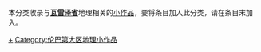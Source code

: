 
{{WPSS-cat}}
{{Hidden category}}
本分类收录与'''[[瓦雷泽省|瓦雷泽省]]'''地理相关的[[Wikipedia:STUB|小作品]]，要将条目加入此分类，请在条目末加入'''{{tl|Varese-geo-stub}}'''。

[[Category:瓦雷泽省|+]]
[[Category:伦巴第大区地理小作品|Category:伦巴第大区地理小作品]]